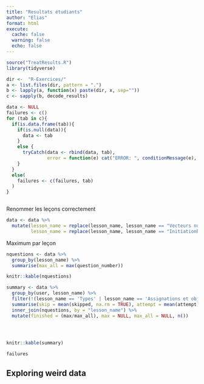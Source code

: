 ```yaml
---
title: "Resultats étudiants"
author: "Elias"
format: html
execute: 
  cache: false
  warning: false
  echo: false
---
```


```r
source("TreatResults.R")
library(tidyverse)

dir <-  "R-Exercices/"
a <- list.files(dir, pattern = ".")
b <- lapply(a, function(x) paste(dir, x, sep=""))
c <- sapply(b, decode_results)
```

```r
data <- NULL
failures <- c()
for (tab in c){
  if(is.data.frame(tab)){
    if(is.null(data)){
      data <- tab
    }
    else {
      tryCatch(data <- rbind(data, tab),
               error = function(e) cat("ERROR: ", conditionMessage(e), "\n"))
    }
  }
  else(
    failures <- c(failures, tab)
  )
}



```
Renommer les leçons correctement

```r
data <- data %>% 
  mutate(lesson_name = replace(lesson_name, lesson_name == "Vecteurs num<e9>riques", "Vecteurs numériques"),
         lesson_name = replace(lesson_name, lesson_name == "InitiationR", "Dataframes"))

```

Maximum par leçon

```r
nquestions <- data %>%
  group_by(lesson_name) %>% 
  summarise(max_all = max(question_number))

knitr::kable(nquestions)
```


```r
summary <- data %>%
  group_by(user, lesson_name) %>%
  filter(!(lesson_name == 'Types' | lesson_name == 'Assignations et objets' |lesson_name == 'Manipulations simples')) %>% 
  summarise(skip = mean(skipped, na.rm = TRUE), attempt = mean(attempt), max = (max(question_number))) %>% 
  inner_join(nquestions, by = "lesson_name") %>% 
  mutate(finished = (max/max_all), max = NULL, max_all = NULL, n())


  

knitr::kable(summary)
```

```r
failures
```


## Exploring weird data



